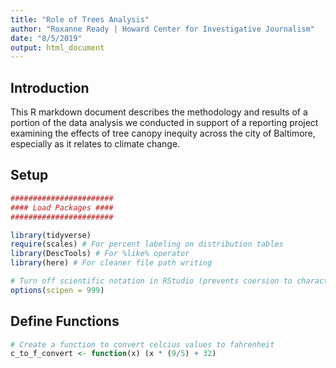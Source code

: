 ```yaml
---
title: "Role of Trees Analysis"
author: "Roxanne Ready | Howard Center for Investigative Journalism"
date: "8/5/2019"
output: html_document
---
```


## Introduction

This R markdown document describes the methodology and results of a portion of the data analysis we conducted in support of a reporting project examining the effects of tree canopy inequity across the city of Baltimore, especially as it relates to climate change.

## Setup

```r
#######################
#### Load Packages ####
#######################

library(tidyverse)
require(scales) # For percent labeling on distribution tables
library(DescTools) # For %like% operator
library(here) # For cleaner file path writing

# Turn off scientific notation in RStudio (prevents coersion to character type)
options(scipen = 999)

```

## Define Functions

```r
# Create a function to convert celcius values to fahrenheit
c_to_f_convert <- function(x) (x * (9/5) + 32)
```
